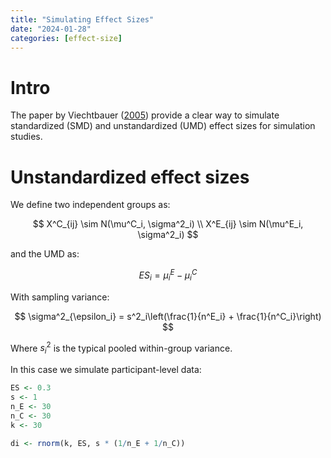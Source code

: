 ```yaml
---
title: "Simulating Effect Sizes"
date: "2024-01-28"
categories: [effect-size]
---
```


# Intro

The paper by Viechtbauer ([2005](https://journals.sagepub.com/doi/pdf/10.3102/10769986030003261)) provide a clear way to simulate standardized (SMD) and unstandardized (UMD) effect sizes for simulation studies.

# Unstandardized effect sizes

We define two independent groups as:

$$
X^C_{ij} \sim N(\mu^C_i, \sigma^2_i) \\
X^E_{ij} \sim N(\mu^E_i, \sigma^2_i)
$$

and the UMD as:

$$
ES_i = \mu^E_i - \mu^C_i
$$

With sampling variance:

$$
\sigma^2_{\epsilon_i} = s^2_i\left(\frac{1}{n^E_i} + \frac{1}{n^C_i}\right)
$$

Where $s^2_i$ is the typical pooled within-group variance.

In this case we simulate participant-level data:

```r
ES <- 0.3
s <- 1
n_E <- 30
n_C <- 30
k <- 30

di <- rnorm(k, ES, s * (1/n_E + 1/n_C))
```

